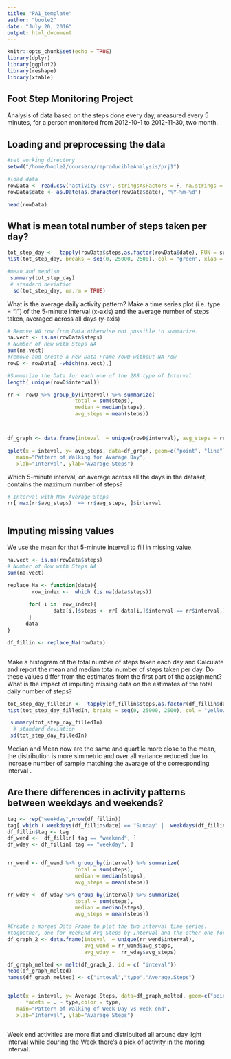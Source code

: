 ```yaml
---
title: "PA1_template"
author: "boole2"
date: "July 20, 2016"
output: html_document
---
```


```r

knitr::opts_chunk$set(echo = TRUE)
library(dplyr)
library(ggplot2)
library(reshape)
library(xtable)

```

## Foot Step Monitoring Project

Analysis of data based on the  steps done every day, measured every 5 minutes,
for a person monitored from 2012-10-1 to 2012-11-30, two month.


## Loading and preprocessing the data
```r
#set working directory
setwd("/home/boole2/coursera/reproducibleAnalysis/prj1")

#load data
rowData <- read.csv('activity.csv', stringsAsFactors = F, na.strings = "NA")
rowData$date <- as.Date(as.character(rowData$date), "%Y-%m-%d")

head(rowData)


```

## What is mean total number of steps taken per day?



```r

tot_step_day <-  tapply(rowData$steps,as.factor(rowData$date), FUN = sum)
hist(tot_step_day, breaks = seq(0, 25000, 2500), col = "green", xlab = "Total Number of Step per day", ylab = " Frequency", main = " Historgram of Total Number of Steps per Day" )

#mean and mendian
 summary(tot_step_day)
 # standard deviation
  sd(tot_step_day, na.rm = TRUE)
```


What is the average daily activity pattern?
Make a time series plot (i.e. type = "l") of the 5-minute interval (x-axis) and the average number of steps taken, averaged across all days (y-axis)
```r
# Remove NA row from Data otherwise not possible to summarize.
na.vect <- is.na(rowData$steps)
# Number of Row with Steps NA
sum(na.vect)
#remove and create a new Data Frame rowD without NA row
rowD <- rowData[ -which(na.vect),]

#Summarize the Data for each one of the 288 type of Interval 
length( unique(rowD$interval))

rr <- rowD %>% group_by(interval) %>% summarize(
                      total = sum(steps),
                      median = median(steps),
                      avg_steps = mean(steps))



df_graph <- data.frame(inteval  = unique(rowD$interval), avg_steps = rr$avg_steps )

qplot(x = inteval, y= avg_steps, data=df_graph, geom=c("point", "line"), 
   main="Pattern of Walking for Avarage Day", 
   xlab="Interval", ylab="Avarage Steps")

```

Which 5-minute interval, on average across all the days in the dataset, contains the maximum number of steps?

```r



# Interval with Max Average Steps
rr[ max(rr$avg_steps)  == rr$avg_steps, ]$interval



```

## Imputing missing values

We  use  the mean for that 5-minute interval to fill in missing value.
```r
na.vect <- is.na(rowData$steps)
# Number of Row with Steps NA
sum(na.vect)

replace_Na <- function(data){
        row_index <-  which (is.na(data$steps))  
   
       for( i in  row_index){
               data[i,]$steps <- rr[ data[i,]$interval == rr$interval,]$avg_steps 
       }
      data      
}

df_fillin <- replace_Na(rowData)



```

Make a histogram of the total number of steps taken each day and Calculate and report the mean and median total number of steps taken per day. Do these values differ from the estimates from the first part of the assignment? What is the impact of imputing missing data on the estimates of the total daily number of steps?

```r

tot_step_day_filledIn <-  tapply(df_fillin$steps,as.factor(df_fillin$date), FUN = sum)
hist(tot_step_day_filledIn, breaks = seq(0, 25000, 2500), col = "yellow", xlab = "Total Number of Step per day ", ylab = " Frequency", main = " Historgram of Total Number of Steps per Day with NA filled In" )

 summary(tot_step_day_filledIn)
  # standard deviation
 sd(tot_step_day_filledIn)
```

Median and Mean now are the same and quartile more close to the mean, the distribution is more simmetric and over all variance reduced due to increase number of sample matching the avarage of the corresponding interval .



## Are there differences in activity patterns between weekdays and weekends?

```r

tag <- rep("weekday",nrow(df_fillin))
tag[ which ( weekdays(df_fillin$date) == "Sunday" |  weekdays(df_fillin$date) == "Saturday")] <- "weekend"
df_fillin$tag <- tag
df_wend <-  df_fillin[ tag == "weekend", ]
df_wday <- df_fillin[ tag == "weekday", ]


rr_wend <- df_wend %>% group_by(interval) %>% summarize(
                      total = sum(steps),
                      median = median(steps),
                      avg_steps = mean(steps))

rr_wday <- df_wday %>% group_by(interval) %>% summarize(
                      total = sum(steps),
                      median = median(steps),
                      avg_steps = mean(steps))

#Create a marged Data Frame to plot the two interval time series.
#toghether, one for WeekEnd Avg Steps by Interval and the other one for Weekday.
df_graph_2 <- data.frame(inteval  = unique(rr_wend$interval), 
                         avg_wend = rr_wend$avg_steps,
                         avg_wday =  rr_wday$avg_steps)

df_graph_melted <- melt(df_graph_2, id = c( "inteval"))
head(df_graph_melted)
names(df_graph_melted) <- c("inteval","type","Average.Steps")


qplot(x = inteval, y= Average.Steps, data=df_graph_melted, geom=c("point", "line"), 
      facets = . ~ type,color = type,
   main="Pattern of Walking of Week Day vs Week end", 
   xlab="Interval", ylab="Avarage Steps")



```

Week end activities are more flat and distribuited all around day light interval while douring the Week there's a pick of activity in the moring interval. 

